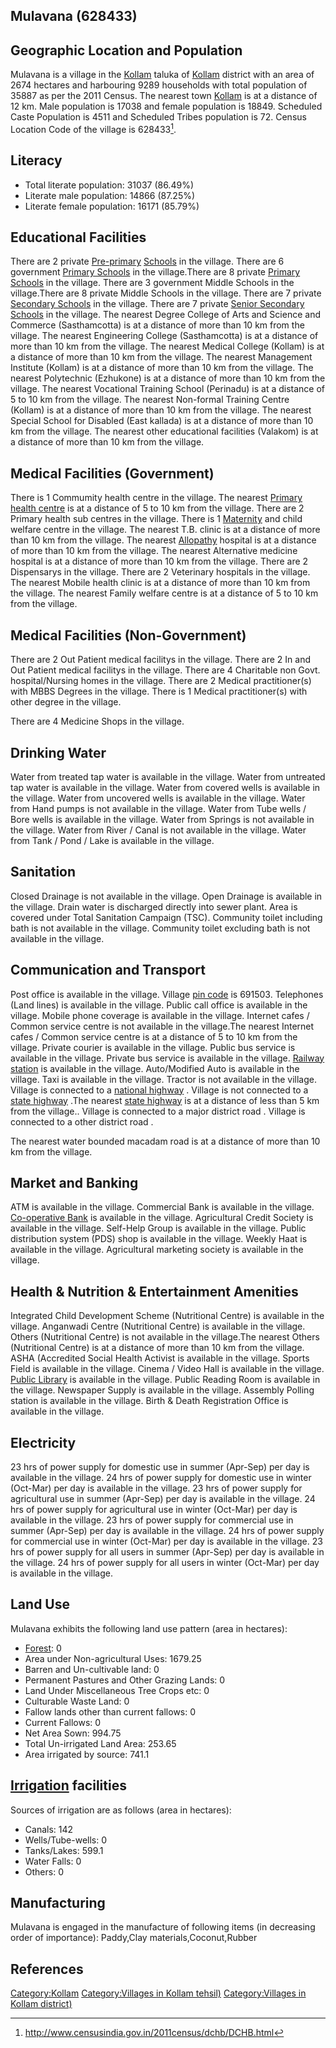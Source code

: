 {{Infobox settlement
| name=Mulavana
| native_name=
| native_name_lang=
| other_name=
| nickname=
| settlement_type=Village
| image_skyline=
| image_alt=
| image_caption=
| pushpin_map=India Kerala
| pushpin_label_position=right
| pushpin_map_alt=
| pushpin_map_caption=Location in Kerala, India
| latd=
| latm=
| lats=
| latNS=
| longd=
| longm=
| longs=
| longEW=
| coordinates_display=inline,title
| subdivision_type=Country
| subdivision_name={{flag|India}}
| subdivision_type1=[[States and territories of India|State]]
| subdivision_name1=Kerala 
| subdivision_type2=[[List of districts of India|District]]
| subdivision_name2=Kollam
| subdivision_type3=Tahsil
| subdivision_name3=Kollam
| website=
| established_title=<!-- Established -->
| established_date=
| founder=
| named_for=
| government_type=
| governing_body=
| unit_pref=Metric=
| area_footnotes=
| area_rank=
| area_total_km2=26.74
| elevation_footnotes=
| elevation_m=
| population_total=35887
| population_as_of=2011
| population_rank=
| population_density_km2=1342
| population_demonym=
| population_footnotes=
| demographics_type1=Languages
| demographics1_title1=Official
| demographics1_info1=[[Malayalam language|Malayalam]]
| timezone1=[[Indian Standard Time|IST]]
| utc_offset1==+5:30
| postal_code_type=[[Postal Index Number|PIN]]
| postal_code=691503
| area_code_type=Telephone code
| area_code=
| registration_plate=
| blank1_name_sec1=Nearest city
| blank1_info_sec1=[[Kollam]]
| blank2_name_sec1=[[Human sex ratio|Sex ratio]]
| blank2_info_sec1=1106 [[male|♂]]/[[female|♀]]
| blank3_name_sec1=Literacy
| blank3_info_sec1=86.49%
| blank1_name_sec2=[[2011 Census of India|2011 census]] code
| blank1_info_sec2=628433
| footnotes=
}}

== Mulavana (628433) ==

== Geographic Location and Population ==

Mulavana is a village in the [[Kollam]] taluka of [[Kollam]] district with an area of 2674 hectares and harbouring 9289 households with total population of 35887 as per the 2011 Census. The nearest town [[Kollam]] is at a distance of 12 km. Male population is 17038 and female population is 18849. Scheduled Caste Population is 4511 and Scheduled Tribes population is 72. Census Location Code of the village is 628433<ref>http://www.censusindia.gov.in/2011census/dchb/DCHB.html</ref>.


== Literacy ==  
* Total literate population: 31037 (86.49%)
* Literate male population: 14866 (87.25%)
* Literate female population: 16171 (85.79%)


== Educational Facilities ==  
There are 2 private [[Pre-primary]] [[School]]s in the village.
There are 6 government [[Primary School]]s in the village.There are 8 private [[Primary School]]s in the village.
There are 3 government Middle Schools in the village.There are 8 private Middle Schools in the village.
There are 7 private [[Secondary School]]s in the village.
There are 7 private [[Senior Secondary School]]s in the village.
The nearest Degree College of Arts and Science and Commerce (Sasthamcotta) is at a distance of more than 10 km from the village.
The nearest Engineering College (Sasthamcotta) is at a distance of more than 10 km from the village.
The nearest Medical College (Kollam) is at a distance of more than 10 km from the village.
The nearest Management Institute (Kollam) is at a distance of more than 10 km from the village.
The nearest Polytechnic (Ezhukone) is at a distance of more than 10 km from the village.
The nearest Vocational Training School (Perinadu) is at a distance of 5 to 10 km from the village.
The nearest Non-formal Training Centre (Kollam) is at a distance of more than 10 km from the village.
The nearest Special School for Disabled (East kallada) is at a distance of more than 10 km from the village.
The nearest other educational facilities (Valakom) is at a distance of more than 10 km from the village.


== Medical Facilities (Government) ==
There is 1 Commumity health centre in the village.
The nearest [[Primary health centre]] is at a distance of 5 to 10 km from the village.
There are 2 Primary health sub centres in the village.
There is 1 [[Maternity]] and child welfare centre in the village.
The nearest T.B. clinic is at a distance of more than 10 km from the village.
The nearest [[Allopathy]] hospital is at a distance of more than 10 km from the village.
The nearest Alternative medicine hospital is at a distance of more than 10 km from the village.
There are 2 Dispensarys in the village.
There are 2 Veterinary hospitals in the village.
The nearest Mobile health clinic is at a distance of more than 10 km from the village.
The nearest Family welfare centre is at a distance of 5 to 10 km from the village.


== Medical Facilities (Non-Government) ==
There are 2 Out Patient medical facilitys in the village.
There are 2 In and Out Patient medical facilitys in the village.
There are 4 Charitable non Govt. hospital/Nursing homes in the village.
There are 2 Medical practitioner(s) with MBBS Degrees in the village.
There is 1 Medical practitioner(s) with other degree in the village.


There are 4 Medicine Shops in the village.



== Drinking Water ==
Water from treated tap water is available in the village.
Water from untreated tap water is available in the village.
Water from covered wells is available in the village.
Water from uncovered wells is available in the village.
Water from Hand pumps is not available in the village.
Water from Tube wells / Bore wells is available in the village.
Water from Springs is not available in the village.
Water from River / Canal is not available in the village.
Water from Tank / Pond / Lake is available in the village.


== Sanitation ==
Closed Drainage is not available in the village.
Open Drainage is available in the village.
Drain water is discharged directly into sewer plant.
Area is covered under Total Sanitation Campaign (TSC).
Community toilet including bath is not available in the village.
Community toilet excluding bath is not available in the village.


== Communication and Transport ==
Post office is available in the village.
Village [[pin code]] is 691503.
Telephones (Land lines) is available in the village.
Public call office is available in the village.
Mobile phone coverage is available in the village.
Internet cafes / Common service centre is not available in the village.The nearest Internet cafes / Common service centre is at a distance of 5 to 10 km from the village.
Private courier is available in the village.
Public bus service is available in the village.
Private bus service is available in the village.
[[Railway station]] is available in the village.
Auto/Modified Auto is available in the village.
Taxi is available in the village.
Tractor is not available in the village.
Village is connected to a [[national highway]]  .
Village is not connected to a [[state highway]] .The nearest [[state highway]] is at a distance of less than 5 km from the village..
Village is connected to a major district road    .
Village is connected to a other district road  .


The nearest water bounded macadam road is at a distance of more than 10 km from the village.




== Market and Banking ==
ATM is available in the village.
Commercial Bank is available in the village.
[[Co-operative Bank]] is available in the village.
Agricultural Credit Society is available in the village.
Self-Help Group is available in the village.
Public distribution system (PDS) shop is available in the village.
Weekly Haat is available in the village.
Agricultural marketing society is available in the village.


== Health & Nutrition & Entertainment Amenities ==
Integrated Child Development Scheme (Nutritional Centre) is available in the village.
Anganwadi Centre (Nutritional Centre) is available in the village.
Others (Nutritional Centre) is not available in the village.The nearest Others (Nutritional Centre) is at a distance of more than 10 km from the village.
ASHA (Accredited Social Health Activist is available in the village.
Sports Field is available in the village.
Cinema / Video Hall is available in the village.
[[Public Library]] is available in the village.
Public Reading Room is available in the village.
Newspaper Supply is available in the village.
Assembly Polling station is available in the village.
Birth & Death Registration Office is available in the village.


== Electricity ==
23 hrs of power supply for domestic use in summer (Apr-Sep) per day is available in the village.
24 hrs of power supply for domestic use in winter (Oct-Mar) per day is available in the village.
23 hrs of power supply for agricultural use in summer (Apr-Sep) per day is available in the village.
24 hrs of power supply for agricultural use in winter (Oct-Mar) per day is available in the village.
23 hrs of power supply for commercial use in summer (Apr-Sep) per day is available in the village.
24 hrs of power supply for commercial use in winter (Oct-Mar) per day is available in the village.
23 hrs of power supply for all users in summer (Apr-Sep) per day is available in the village.
24 hrs of power supply for all users in winter (Oct-Mar) per day is available in the village.


== Land Use ==
Mulavana exhibits the following land use pattern (area in hectares):
* [[Forest]]: 0
* Area under Non-agricultural Uses: 1679.25
* Barren and Un-cultivable land: 0
* Permanent Pastures and Other Grazing Lands: 0
* Land Under Miscellaneous Tree Crops etc: 0
* Culturable Waste Land: 0
* Fallow lands other than current fallows: 0
* Current Fallows: 0
* Net Area Sown: 994.75
* Total Un-irrigated Land Area: 253.65
* Area irrigated by source: 741.1


== [[Irrigation]] facilities ==
Sources of irrigation are as follows (area in hectares):
* Canals: 142
* Wells/Tube-wells: 0
* Tanks/Lakes: 599.1
* Water Falls: 0
* Others: 0


== Manufacturing ==
Mulavana is engaged in the manufacture of following items (in decreasing order of importance): Paddy,Clay materials,Coconut,Rubber


[[Category:Kollam]]
[[Category:Villages in Kollam tehsil)]]
[[Category:Villages in Kollam district)]]


== References ==
{{Reflist}}


